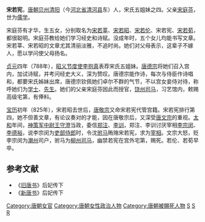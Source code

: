 '''宋若宪'''{{BD|8世纪|？|835年||catIdx=S}}，[[唐朝|唐朝]][[贝州|贝州]][[清阳县|清阳]]（今[[河北省|河北省]][[清河县|清河县]]东）人，宋氏五姐妹之四。父亲[[宋庭芬|宋庭芬]]，世为[[儒学|儒学]]。

宋庭芬有才华，生五女，分别取名为[[宋若莘|宋若莘]]、[[宋若昭|宋若昭]]、[[宋若伦|宋若伦]]、宋若宪、[[宋若荀|宋若荀]]，都很聪明。宋庭芬教给她们学习经史和诗赋。没成年时，五个女儿均能书写文章。宋若莘、宋若昭的文章尤其清丽淡雅，不追时尚。她们对父母表示，这辈子不嫁人，愿以学问使父母扬名。

[[貞元_(唐朝)|贞元]]四年（788年），[[昭义节度使|昭义节度使]][[李抱真|李抱真]]表荐宋氏五姐妹。[[唐德宗|唐德宗]]将她们召入宫内，加试诗赋，并考问经史大义，深为赞叹。唐德宗能作诗，每次与侍臣作诗唱和，都要宋氏姊妹出席，唐德宗钦佩她们卓尔不群的气节，不以宫女妾侍对待，称呼她们为[[学士|学士]]、[[先生|先生]]。她们的父亲宋庭芬因此而授官，[[饶州_(隋朝)|饶州]][[司马|司马]]，习艺馆内，敕赐高级宅第，有俸料。

[[寶曆_(唐朝)|宝历]]初年（825年），宋若昭去世后，[[唐敬宗|唐敬宗]]又命宋若宪代管宫籍。宋若宪排行第四，她不但善文章，有论议奏对的才能，因在唐敬宗后，又深受[[唐文宗|唐文宗]]的重视。[[大和_(唐朝)|太和]]年间，[[神策军|神策军]][[中尉_(古代官制)|中尉]][[王守澄|王守澄]]当政，委信[[郑注|郑注]]、[[李训|李训]]，郑注、李训讨厌宰相[[李宗闵|李宗闵]]、[[李德裕|李德裕]]，说李宗闵为[[吏部侍郎|吏部侍郎]]时，令沈[[驸马|驸马]]贿赂宋若宪，求为[[宰相|宰相]]。文宗大怒，贬李宗闵为[[潮州_(古代)|潮州]]司户，驸马为[[柳州_(古代)|柳州]][[司马|司马]]，幽禁若宪在宫外宅第，赐死。若伦、若荀早卒。

==参考文献==
*《[[旧唐书|旧唐书]]》后妃传下
*《[[新唐书|新唐书]]》后妃传下

[[Category:唐朝女官|Category:唐朝女官]]
[[Category:唐朝女性政治人物|Category:唐朝女性政治人物]]
[[Category:唐朝被賜死人物|Category:唐朝被賜死人物]]
[[Category:唐朝作家|S]]
[[Category:邢台人|S]]
[[Category:宋姓|R]]